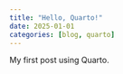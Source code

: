```yaml
---
title: "Hello, Quarto!"
date: 2025-01-01
categories: [blog, quarto]
---
```


My first post using Quarto.